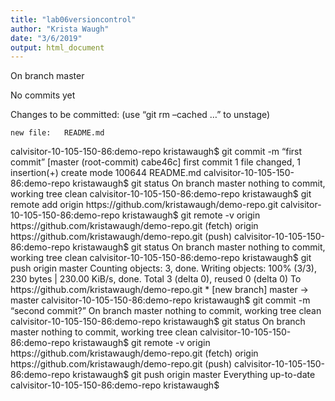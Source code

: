 ```yaml
---
title: "lab06versioncontrol"
author: "Krista Waugh"
date: "3/6/2019"
output: html_document
---
```



On branch master

No commits yet

Changes to be committed:
  (use "git rm --cached <file>..." to unstage)

	new file:   README.md

calvisitor-10-105-150-86:demo-repo kristawaugh$ git commit -m "first commit"
[master (root-commit) cabe46c] first commit
 1 file changed, 1 insertion(+)
 create mode 100644 README.md
calvisitor-10-105-150-86:demo-repo kristawaugh$ git status
On branch master
nothing to commit, working tree clean
calvisitor-10-105-150-86:demo-repo kristawaugh$ git remote add origin https://github.com/kristawaugh/demo-repo.git
calvisitor-10-105-150-86:demo-repo kristawaugh$ git remote -v
origin	https://github.com/kristawaugh/demo-repo.git (fetch)
origin	https://github.com/kristawaugh/demo-repo.git (push)
calvisitor-10-105-150-86:demo-repo kristawaugh$ git status
On branch master
nothing to commit, working tree clean
calvisitor-10-105-150-86:demo-repo kristawaugh$ git push origin master
Counting objects: 3, done.
Writing objects: 100% (3/3), 230 bytes | 230.00 KiB/s, done.
Total 3 (delta 0), reused 0 (delta 0)
To https://github.com/kristawaugh/demo-repo.git
 * [new branch]      master -> master
calvisitor-10-105-150-86:demo-repo kristawaugh$ git commit -m "second commit?"
On branch master
nothing to commit, working tree clean
calvisitor-10-105-150-86:demo-repo kristawaugh$ git status
On branch master
nothing to commit, working tree clean
calvisitor-10-105-150-86:demo-repo kristawaugh$ git remote -v
origin	https://github.com/kristawaugh/demo-repo.git (fetch)
origin	https://github.com/kristawaugh/demo-repo.git (push)
calvisitor-10-105-150-86:demo-repo kristawaugh$ git push origin master
Everything up-to-date
calvisitor-10-105-150-86:demo-repo kristawaugh$ 